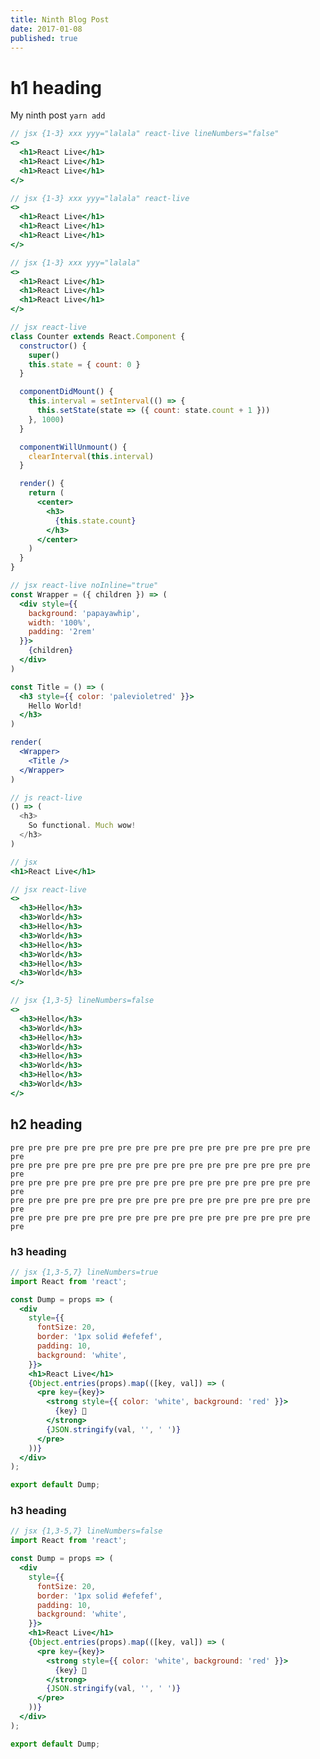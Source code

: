 ```yaml
---
title: Ninth Blog Post
date: 2017-01-08
published: true
---
```


# h1 heading

My ninth post `yarn add`

```jsx {1-3} xxx yyy="lalala" react-live lineNumbers="false"
// jsx {1-3} xxx yyy="lalala" react-live lineNumbers="false"
<>
  <h1>React Live</h1>
  <h1>React Live</h1>
  <h1>React Live</h1>
</>
```

```jsx {1-3} xxx yyy="lalala" react-live
// jsx {1-3} xxx yyy="lalala" react-live
<>
  <h1>React Live</h1>
  <h1>React Live</h1>
  <h1>React Live</h1>
</>
```

```jsx {1-3} xxx yyy="lalala"
// jsx {1-3} xxx yyy="lalala"
<>
  <h1>React Live</h1>
  <h1>React Live</h1>
  <h1>React Live</h1>
</>
```

```jsx react-live
// jsx react-live
class Counter extends React.Component {
  constructor() {
    super()
    this.state = { count: 0 }
  }

  componentDidMount() {
    this.interval = setInterval(() => {
      this.setState(state => ({ count: state.count + 1 }))
    }, 1000)
  }

  componentWillUnmount() {
    clearInterval(this.interval)
  }

  render() {
    return (
      <center>
        <h3>
          {this.state.count}
        </h3>
      </center>
    )
  }
}
```

```jsx react-live noInline="true"
// jsx react-live noInline="true"
const Wrapper = ({ children }) => (
  <div style={{
    background: 'papayawhip',
    width: '100%',
    padding: '2rem'
  }}>
    {children}
  </div>
)

const Title = () => (
  <h3 style={{ color: 'palevioletred' }}>
    Hello World!
  </h3>
)

render(
  <Wrapper>
    <Title />
  </Wrapper>
)
```

```js react-live
// js react-live
() => (
  <h3>
    So functional. Much wow!
  </h3>
)
```

```jsx
// jsx
<h1>React Live</h1>
```

```jsx react-live
// jsx react-live
<>
  <h3>Hello</h3>
  <h3>World</h3>
  <h3>Hello</h3>
  <h3>World</h3>
  <h3>Hello</h3>
  <h3>World</h3>
  <h3>Hello</h3>
  <h3>World</h3>
</>
```

```jsx {1,3-5} lineNumbers=false
// jsx {1,3-5} lineNumbers=false
<>
  <h3>Hello</h3>
  <h3>World</h3>
  <h3>Hello</h3>
  <h3>World</h3>
  <h3>Hello</h3>
  <h3>World</h3>
  <h3>Hello</h3>
  <h3>World</h3>
</>
```

## h2 heading

```
pre pre pre pre pre pre pre pre pre pre pre pre pre pre pre pre pre pre
pre pre pre pre pre pre pre pre pre pre pre pre pre pre pre pre pre pre
pre pre pre pre pre pre pre pre pre pre pre pre pre pre pre pre pre pre
pre pre pre pre pre pre pre pre pre pre pre pre pre pre pre pre pre pre
pre pre pre pre pre pre pre pre pre pre pre pre pre pre pre pre pre pre
```

### h3 heading

```jsx {1,3-5,7} lineNumbers=true
// jsx {1,3-5,7} lineNumbers=true
import React from 'react';

const Dump = props => (
  <div
    style={{
      fontSize: 20,
      border: '1px solid #efefef',
      padding: 10,
      background: 'white',
    }}>
    <h1>React Live</h1>
    {Object.entries(props).map(([key, val]) => (
      <pre key={key}>
        <strong style={{ color: 'white', background: 'red' }}>
          {key} 💩
        </strong>
        {JSON.stringify(val, '', ' ')}
      </pre>
    ))}
  </div>
);

export default Dump;
```


### h3 heading

```jsx {1,3-5,7} lineNumbers=false
// jsx {1,3-5,7} lineNumbers=false
import React from 'react';

const Dump = props => (
  <div
    style={{
      fontSize: 20,
      border: '1px solid #efefef',
      padding: 10,
      background: 'white',
    }}>
    <h1>React Live</h1>
    {Object.entries(props).map(([key, val]) => (
      <pre key={key}>
        <strong style={{ color: 'white', background: 'red' }}>
          {key} 💩
        </strong>
        {JSON.stringify(val, '', ' ')}
      </pre>
    ))}
  </div>
);

export default Dump;
```